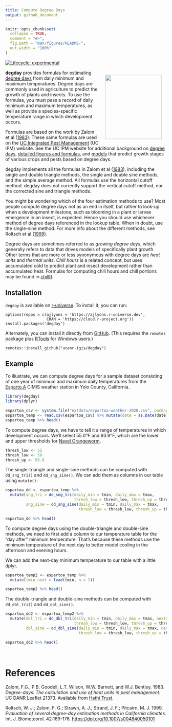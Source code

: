 ```yaml
---
title: Compute Degree Days
output: github_document
---
```


<!-- README.md is generated from README.Rmd. Please edit that file -->

```r
knitr::opts_chunk$set(
  collapse = TRUE,
  comment = "#>",
  fig.path = "man/figures/README-",
  out.width = "100%"
)
```

<!-- badges: start -->
[![Lifecycle: experimental](https://img.shields.io/badge/lifecycle-experimental-orange.svg)](https://lifecycle.r-lib.org/articles/stages.html#experimental)
<!-- badges: end -->

<a href='http://ucanr-igis.github.io/degday'><img src='man/figures/logo.png' align="right" style="padding:15px; height:200px; width:177px;"/></a>**degday** provides formulas for estimating [degree days](https://en.wikipedia.org/wiki/Growing_degree-day) from daily minimum and maximum temperatures. Degree days are commonly used in agriculture to predict the growth of plants and insects. To use the formulas, you must pass a record of daily minimum and maximum temperatures, as well as provide a species-specific temperature range in which development occurs.

Formulas are based on the work by Zalom et al ([1983](#references)). These same formulas are used on the [UC Integrated Pest Management](http://ipm.ucanr.edu/WEATHER/) (UC IPM) website. See the UC IPM website for additional background on [degree days](http://ipm.ucanr.edu/WEATHER/ddconcepts.html), [detailed figures and formulas](http://ipm.ucanr.edu/WEATHER/ddfigindex.html), and [models](http://www.ipm.ucdavis.edu/MODELS/) that predict growth stages of various crops and pests based on degree days.

degday implements all the formulas in Zalom et al ([1983](#references)), including the single and double triangle methods, the single and double sine methods, and the simple average method. All formulas use the horizontal cutoff method. degday does not currently support the vertical cutoff method, nor the corrected sine and triangle methods. 

You might be wondering which of the four estimation methods to use? Most people compute degree days not as an end in itself, but rather to look-up when a development milestone, such as blooming in a plant or larvae emergence in an insect, is expected. Hence you should use whichever method of degree days referenced in the lookup table. When in doubt, use the single-sine method. For more info about the different methods, see Roltsch et al ([1999](#references)).

Degree days are sometimes referred to as *growing degree days*, which generally refers to data that drives models of specifically plant growth. Other terms that are more or less synonymous with degree days are *heat units* and *thermal units*. *Chill hours* is a related concept, but uses accumulated cold to predict plant and insect development rather than accumulated heat. Formulas for computing chill hours and chill portions may be found in [chillR](https://cran.r-project.org/package=chillR).

## Installation

`degday` is available on [r-universe](https://ajlyons.r-universe.dev/){target="_blank" rel="noopener"}. To install it, you can run:

```
options(repos = c(ajlyons = 'https://ajlyons.r-universe.dev',
                  CRAN = 'https://cloud.r-project.org'))
install.packages('degday')
```

Alternately, you can install it directly from [GitHub](https://github.com/ucanr-igis/degday){target="_blank" rel="noopener"}. (This requires the `remotes` package plus [RTools](https://cran.r-project.org/bin/windows/Rtools/){target="_blank" rel="noopener"} for Windows users.)

```
remotes::install_github("ucanr-igis/degday")
```

## Example

To illustrate, we can compute degree days for a sample dataset consisting of one year of minimum and maximum daily temperatures from the [Esparto.A](http://ipm.ucanr.edu/calludt.cgi/WXSTATIONDATA?MAP=yolo.html&STN=Esparto.A) CIMIS weather station in Yolo County, California.

```r
library(degday)
library(dplyr)

espartoa_csv <- system.file("extdata/espartoa-weather-2020.csv", package = "degday")
espartoa_temp <- read.csv(espartoa_csv) %>% mutate(date = as.Date(date))
espartoa_temp %>% head()
```

To compute degree days, we have to tell it a range of temperatures in which development occurs. We'll select 55.0&#176;F and 93.9&#176;F, which are the lower and upper thresholds for [Navel Orangeworm](http://ipm.ucanr.edu/PHENOLOGY/ma-navel_orangeworm.html).

```r
thresh_low <- 55
thresh_low <- 50
thresh_up <- 93.9
```

The single-triangle and single-sine methods can be computed with `dd_sng_tri()` and `dd_sng_sine()`. We can add them as columns in our table using `mutate()`:

```r
espartoa_dd <- espartoa_temp %>%
  mutate(sng_tri = dd_sng_tri(daily_min = tmin, daily_max = tmax, 
                              thresh_low = thresh_low, thresh_up = thresh_up),
         sng_sine = dd_sng_sine(daily_min = tmin, daily_max = tmax, 
                                thresh_low = thresh_low, thresh_up = thresh_up))

espartoa_dd %>% head()
```

To compute degree days using the double-triangle and double-sine methods, we need to first add a column to our temperature table for the "day after" minimum temperature. That's because these methods use the minimum temperature of the next day to better model cooling in the afternoon and evening hours.

We can add the next-day minimum temperature to our table with a little dplyr.

```r
espartoa_temp2 <- espartoa_temp %>%
  mutate(tmin_next = lead(tmin, n = 1))

espartoa_temp2 %>% head()
```

The double-triangle and double-sine methods can be computed with `dd_dbl_tri()` and `dd_dbl_sine()`.

```r
espartoa_dd2 <- espartoa_temp2 %>%
  mutate(dbl_tri = dd_dbl_tri(daily_min = tmin, daily_max = tmax, nextday_min = tmin_next,
                              thresh_low = thresh_low, thresh_up = thresh_up),
         dbl_sine = dd_dbl_sine(daily_min = tmin, daily_max = tmax, nextday_min = tmin_next,
                                thresh_low = thresh_low, thresh_up = thresh_up))

espartoa_dd2 %>% head()
```

\

# References {#references}

Zalom, F.G., P.B. Goodell, L.T. Wilson, W.W. Barnett, and W.J. Bentley. 1983. *Degree-days: The calculation and use of heat units in pest management*. UC DANR Leaflet 21373. Available from [Hathi Trust](https://catalog.hathitrust.org/Record/008707238).

Roltsch, W. J.; Zalom, F. G.; Strawn, A. J.; Strand, J. F.; Pitcairn, M. J. 1999. *Evaluation of several degree-day estimation methods in California climates*. Int. J. Biometeorol. 42:169-176. [https://doi.org/10.1007/s004840050101](https://doi.org/10.1007/s004840050101)


